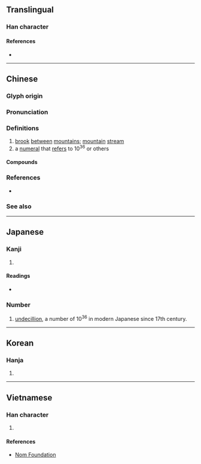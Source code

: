 {{also|涧}}
{{character info/new}}
==Translingual==

===Han character===
{{Han char|rn=85|rad=水|as=12|sn=15|four=37120|canj=EANA|ids=⿰氵間}}

====References====
* {{Han ref|kx=0652.321|dj=1060.030|hdz=80024.140|uh=6F97|ud=28567|bh=BCEE|bd=48366}}

----

==Chinese==
{{zh-forms|s=涧|alt=㵎}}

===Glyph origin===
{{Han etym}}

===Pronunciation===
{{zh-pron
|m=jiàn
|c=gaan2,gaan3
|mn=kàn
|mc=y
|oc=y
|cat=n,num
}}

===Definitions===
{{zh-hanzi}}

# [[brook]] [[between]] [[mountain]]s; [[mountain]] [[stream]]
# a [[numeral]] that [[refer]]s to 10<sup>36</sup> or others

====Compounds====
{{zh-der|山澗|林慚澗愧|深澗|溝澗|溪澗|澗壑|澗溝|西澗|餐松飲澗}}

===References===
* {{R:yue:Hanzi}}

===See also===
{{zh-numerals-10^4}}

{{cln|zh|numeral symbols|numerals}}

----

==Japanese==

===Kanji===
{{ja-kanji|grade=|rs=水12}}

# {{defn|lang=ja|sort=水12}}

====Readings====
* {{ja-readings|on=[[かん]] (kan), [[けん]] (ken)|kun=[[たに]] (tani), [[たにみず]] (tanimizu)|nanori=[[ま]] (ma)}}

===Number===
{{ja-pos|numeral symbol|かん}}

# [[undecillion]], a number of 10<sup>36</sup> in modern Japanese since 17th century.

----

==Korean==

===Hanja===
{{ko-hanja|hangeul=간|eumhun=산골물|rv=gan|mr=kan|y=kan}}

# {{defn|lang=ko|sort=水12}}

----

==Vietnamese==

===Han character===
{{vi-readings|rs=水12| hanviet = giản}}

# {{defn|lang=vi|sort=水12}}

====References====
* [http://nomfoundation.org/common/nom_details.php?codepoint=6f97&img=1 Nom Foundation]

{{cln|vi|Han tu}}